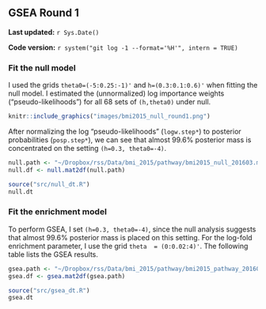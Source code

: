 ## GSEA Round 1 {#bmi2015-1}

**Last updated:** `r Sys.Date()`

**Code version:** `r system("git log -1 --format='%H'", intern = TRUE)`

### Fit the null model

I used the grids `theta0=(-5:0.25:-1)'` and `h=(0.3:0.1:0.6)'` when fitting the null model. I estimated the (unnormalized) log importance weights ("pseudo-likelihoods") for all 68 sets of `(h,theta0)` under null. 
```r
knitr::include_graphics("images/bmi2015_null_round1.png")
```

After normalizing the log "pseudo-likelihoods" (`logw.step*`) to posterior probabilities (`posp.step*`), we can see that almost 99.6% posterior mass is concentrated on the setting `(h=0.3, theta0=-4)`.
```r
null.path <- "~/Dropbox/rss/Data/bmi_2015/pathway/bmi2015_null_201603.mat"
null.df <- null.mat2df(null.path)
```

```r
source("src/null_dt.R")
null.dt
```

### Fit the enrichment model

To perform GSEA, I set `(h=0.3, theta0=-4)`, since the null analysis suggests that almost 99.6% posterior mass is placed on this setting. For the log-fold enrichment parameter, I use the grid `theta  = (0:0.02:4)'`. The following table lists the GSEA results. 
```r
gsea.path <- "~/Dropbox/rss/Data/bmi_2015/pathway/bmi2015_pathway_201604.mat"
gsea.df <- gsea.mat2df(gsea.path) 
```

```r
source("src/gsea_dt.R")
gsea.dt
```


